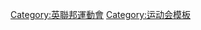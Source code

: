 <noinclude>
{{NoteTA
|G1=PoliticiansUK
|G2=UK Places
|G3=Country
}}</noinclude>{{Navbox
|name = 英聯邦運動會
|title = [[英聯邦運動會]]
| aboveclass = hlist
| abovestyle = background: #FAD7A0  
| basestyle = background: #FDEBD0
| belowclass = hlist
| belowstyle = background: #FAD7A0  
| listclass = plainlist wraplinks
| titlestyle = background: #F8C471  
| above =
* [[英聯邦運動會聯合會]]
* [[英联邦]]
* [[英聯邦元首]]
* [[英聯邦運動會參賽國家|參賽國家]]
* [[英聯邦日]]
* [[大英帝国节锦标赛]]
* [[Queen's Baton Relay|Queen's Baton Relay]]
* [[英联邦运动会奖牌统计|獎牌榜]]
* [[英联邦运动会比赛项目|項目]]
* [[英联邦运动会纪录|紀錄]]

|group1 = 大英帝國運動會:
|list1  = [[1930年大英帝国运动会|1930年 哈密尔顿]] - [[1934年大英帝国运动会|1934年 伦敦]] - [[1938年大英帝国运动会|1938年 悉尼]] - [[1950年大英帝國運動會|1950年 奧克蘭]] 
|group2 = 大英帝國和聯邦運動會:
|list2  = [[1954年大英帝國和聯邦運動會|1954年 溫哥華]] - [[1958年大英帝國和聯邦運動會|1958年 卡迪夫]] - [[1962年大英帝國和聯邦運動會|1962年 珀斯]] - [[1966年大英帝國和聯邦運動會|1966年 金斯敦]] 
|group3 = 不列顛英聯邦運動會:
|list3  = [[1970年不列顛英聯邦運動會|1970年 愛丁堡]] - [[1974年不列顛英聯邦運動會|1974年 基督城]] 
|group4 = 英聯邦運動會:
|list4  = [[1978年英聯邦運動會|1978年 埃德蒙頓]] - [[1982年英聯邦運動會|1982年 布里斯班]] - [[1986年英聯邦運動會|1986年 愛丁堡]] - [[1990年英聯邦運動會|1990年 奧克蘭]] - [[1994年英聯邦運動會|1994年 維多利亞]] - [[1998年英聯邦運動會|1998年 吉隆坡]] - [[2002年大英國協運動會|2002年 曼徹斯特]] - [[2006年英聯邦運動會|2006年 墨爾本]] - [[2010年英聯邦運動會|2010年 德里]] - [[2014年英聯邦運動會|2014年 格拉斯哥]] - [[2018年大英國協運動會|2018年 黃金海岸]] - [[2022年大英國協運動會|2022年 伯明翰]]

| below =
* [[英聯邦青年運動會]]
* [[英聯邦冬季運動會]]
* [[英聯邦帕拉運動會]]
}}<noinclude>
[[Category:英聯邦運動會]]
[[Category:运动会模板]]
</noinclude>